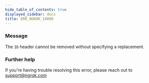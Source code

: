 ```yaml
---
hide_table_of_contents: true
displayed_sidebar: docs
title: ERR_NGROK_14000
---
```


### Message

The `ID` header cannot be removed without specifying a replacement.

### Further help

If you're having trouble resolving this error, please reach out to [support@ngrok.com](mailto:support@ngrok.com?subject=Help%20with%20ERR_NGROK_14000)

